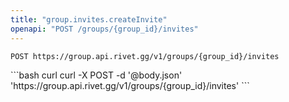 ```yaml
---
title: "group.invites.createInvite"
openapi: "POST /groups/{group_id}/invites"
---
```


```
POST https://group.api.rivet.gg/v1/groups/{group_id}/invites
```


<RequestExample>
```bash curl
curl -X POST -d '@body.json' 'https://group.api.rivet.gg/v1/groups/{group_id}/invites'
```
</RequestExample>
